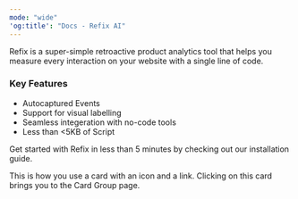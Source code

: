 ```yaml
---
mode: "wide"
'og:title': "Docs - Refix AI"
---
```


Refix is a super-simple retroactive product analytics tool that helps you measure every interaction on your website with a single line of code.

### Key Features
- Autocaptured Events 
- Support for visual labelling
- Seamless integeration with no-code tools 
- Less than <5KB of Script 

Get started with Refix in less than 5 minutes by checking out our installation guide. 

<Card title="Installation" icon="link" >
  This is how you use a card with an icon and a link. Clicking on this card
  brings you to the Card Group page.
</Card>

